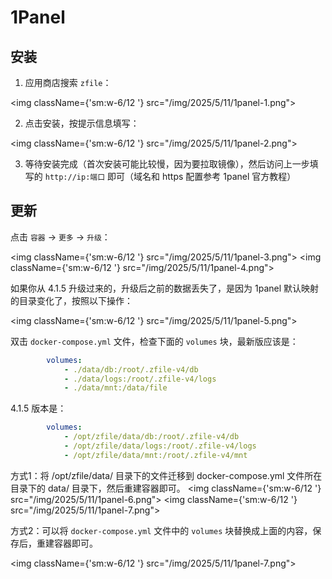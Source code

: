 # 1Panel

## 安装

1. 应用商店搜索 `zfile`：

<img className={'sm:w-6/12 '} src="/img/2025/5/11/1panel-1.png"></img>

2. 点击安装，按提示信息填写：

<img className={'sm:w-6/12 '} src="/img/2025/5/11/1panel-2.png"></img>

3. 等待安装完成（首次安装可能比较慢，因为要拉取镜像），然后访问上一步填写的 `http://ip:端口` 即可（域名和 https 配置参考 1panel 官方教程）

## 更新

点击 `容器` -> `更多` -> `升级`：

<img className={'sm:w-6/12 '} src="/img/2025/5/11/1panel-3.png"></img>
<img className={'sm:w-6/12 '} src="/img/2025/5/11/1panel-4.png"></img>


如果你从 4.1.5 升级过来的，升级后之前的数据丢失了，是因为 1panel 默认映射的目录变化了，按照以下操作：

<img className={'sm:w-6/12 '} src="/img/2025/5/11/1panel-5.png"></img>

双击 `docker-compose.yml` 文件，检查下面的 `volumes` 块，最新版应该是：

```yaml
        volumes:
            - ./data/db:/root/.zfile-v4/db
            - ./data/logs:/root/.zfile-v4/logs
            - ./data/mnt:/data/file
```

4.1.5 版本是：

```yaml
        volumes:
            - /opt/zfile/data/db:/root/.zfile-v4/db
            - /opt/zfile/data/logs:/root/.zfile-v4/logs
            - /opt/zfile/data/mnt:/root/.zfile-v4/mnt
```


方式1：将 /opt/zfile/data/ 目录下的文件迁移到 docker-compose.yml 文件所在目录下的 data/ 目录下，然后重建容器即可。
<img className={'sm:w-6/12 '} src="/img/2025/5/11/1panel-6.png"></img>
<img className={'sm:w-6/12 '} src="/img/2025/5/11/1panel-7.png"></img>

方式2：可以将 `docker-compose.yml` 文件中的 `volumes` 块替换成上面的内容，保存后，重建容器即可。

<img className={'sm:w-6/12 '} src="/img/2025/5/11/1panel-7.png"></img>